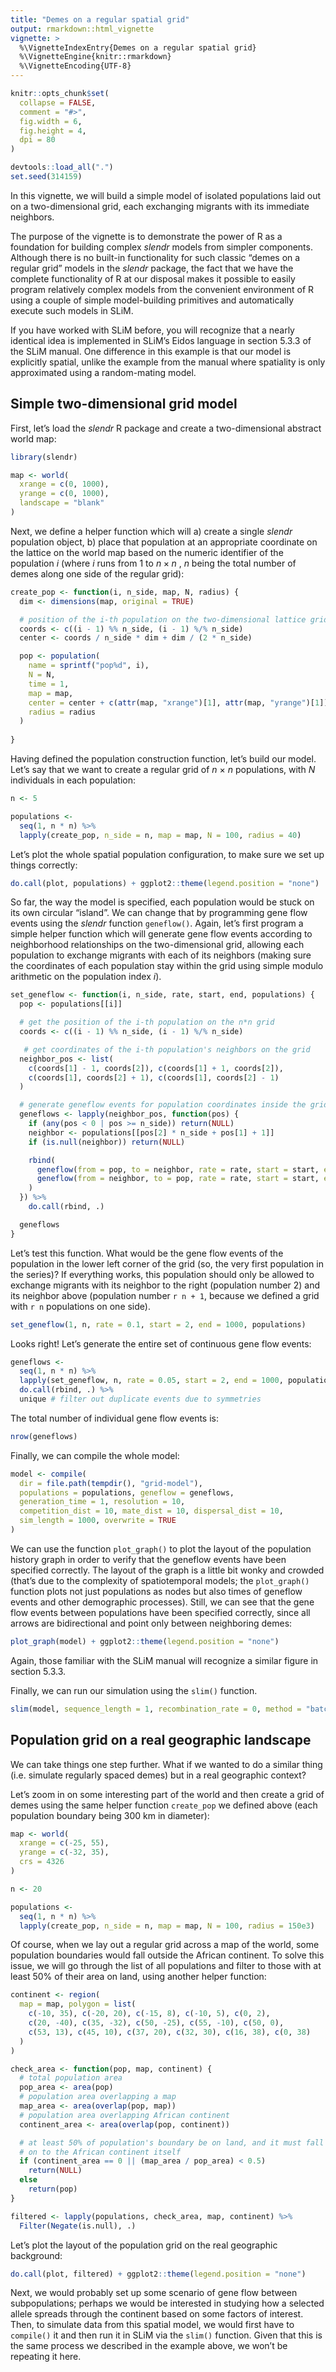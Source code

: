 ```yaml
---
title: "Demes on a regular spatial grid"
output: rmarkdown::html_vignette
vignette: >
  %\VignetteIndexEntry{Demes on a regular spatial grid}
  %\VignetteEngine{knitr::rmarkdown}
  %\VignetteEncoding{UTF-8}
---
```


```r
knitr::opts_chunk$set(
  collapse = FALSE,
  comment = "#>",
  fig.width = 6,
  fig.height = 4,
  dpi = 80
)
```

```r
devtools::load_all(".")
set.seed(314159)
```

In this vignette, we will build a simple model of isolated populations laid out on a two-dimensional grid, each exchanging migrants with its immediate neighbors.

The purpose of the vignette is to demonstrate the power of R as a foundation for building complex *slendr* models from simpler components. Although there is no built-in functionality for such classic "demes on a regular grid" models in the *slendr* package, the fact that we have the complete functionality of R at our disposal makes it possible to easily program relatively complex models from the convenient environment of R using a couple of simple model-building primitives and automatically execute such models in SLiM.

If you have worked with SLiM before, you will recognize that a nearly identical idea is implemented in SLiM's Eidos language in section 5.3.3 of the SLiM manual. One difference in this example is that our model is explicitly spatial, unlike the example from the manual where spatiality is only approximated using a random-mating model.

## Simple two-dimensional grid model

First, let's load the *slendr* R package and create a two-dimensional abstract world map:

```r
library(slendr)
```

```r
map <- world(
  xrange = c(0, 1000),
  yrange = c(0, 1000),
  landscape = "blank"
)
```

Next, we define a helper function which will a) create a single *slendr* population object, b) place that population at an appropriate coordinate on the lattice on the world map based on the numeric identifier of the population *i* (where *i* runs from 1 to $n \times n$ , *n* being the total number of demes along one side of the regular grid):

```r
create_pop <- function(i, n_side, map, N, radius) {
  dim <- dimensions(map, original = TRUE)

  # position of the i-th population on the two-dimensional lattice grid
  coords <- c((i - 1) %% n_side, (i - 1) %/% n_side)
  center <- coords / n_side * dim + dim / (2 * n_side)

  pop <- population(
    name = sprintf("pop%d", i),
    N = N,
    time = 1,
    map = map,
    center = center + c(attr(map, "xrange")[1], attr(map, "yrange")[1]),
    radius = radius
  )
  
}
```

Having defined the population construction function, let's build our model. Let's say that we want to create a regular grid of *n* × *n* populations, with *N* individuals in each population:

```r
n <- 5

populations <-
  seq(1, n * n) %>%
  lapply(create_pop, n_side = n, map = map, N = 100, radius = 40)
```

Let's plot the whole spatial population configuration, to make sure we set up things correctly:

```r
do.call(plot, populations) + ggplot2::theme(legend.position = "none")
```

So far, the way the model is specified, each population would be stuck on its own circular "island". We can change that by programming gene flow events using the *slendr* function `geneflow()`. Again, let's first program a simple helper function which will generate gene flow events according to neighborhood relationships on the two-dimensional grid, allowing each population to exchange migrants with each of its neighbors (making sure the coordinates of each population stay within the grid using simple modulo arithmetic on the population index *i*).

```r
set_geneflow <- function(i, n_side, rate, start, end, populations) {
  pop <- populations[[i]]

  # get the position of the i-th population on the n*n grid
  coords <- c((i - 1) %% n_side, (i - 1) %/% n_side)

   # get coordinates of the i-th population's neighbors on the grid
  neighbor_pos <- list(
    c(coords[1] - 1, coords[2]), c(coords[1] + 1, coords[2]),
    c(coords[1], coords[2] + 1), c(coords[1], coords[2] - 1)
  )

  # generate geneflow events for population coordinates inside the grid
  geneflows <- lapply(neighbor_pos, function(pos) {
    if (any(pos < 0 | pos >= n_side)) return(NULL)
    neighbor <- populations[[pos[2] * n_side + pos[1] + 1]]
    if (is.null(neighbor)) return(NULL)

    rbind(
      geneflow(from = pop, to = neighbor, rate = rate, start = start, end = end, overlap = FALSE),
      geneflow(from = neighbor, to = pop, rate = rate, start = start, end = end, overlap = FALSE)
    )
  }) %>%
    do.call(rbind, .)

  geneflows
}
```

Let's test this function. What would be the gene flow events of the population in the lower left corner of the grid (so, the very first population in the series)? If everything works, this population should only be allowed to exchange migrants with its neighbor to the right (population number 2) and its neighbor above (population number `r n + 1`, because we defined a grid with `r n` populations on one side).

```r
set_geneflow(1, n, rate = 0.1, start = 2, end = 1000, populations)
```

Looks right! Let's generate the entire set of continuous gene flow events:

```r
geneflows <-
  seq(1, n * n) %>%
  lapply(set_geneflow, n, rate = 0.05, start = 2, end = 1000, populations) %>%
  do.call(rbind, .) %>%
  unique # filter out duplicate events due to symmetries
```

The total number of individual gene flow events is:

```r
nrow(geneflows)
```

Finally, we can compile the whole model:

```r
model <- compile(
  dir = file.path(tempdir(), "grid-model"), 
  populations = populations, geneflow = geneflows,
  generation_time = 1, resolution = 10,
  competition_dist = 10, mate_dist = 10, dispersal_dist = 10,
  sim_length = 1000, overwrite = TRUE
)
```

We can use the function `plot_graph()` to plot the layout of the population history graph in order to verify that the geneflow events have been specified correctly. The layout of the graph is a little bit wonky and crowded (that's due to the complexity of spatiotemporal models; the `plot_graph()` function plots not just populations as nodes but also times of geneflow events and other demographic processes). Still, we can see that the gene flow events between populations have been specified correctly, since all arrows are bidirectional and point only between neighboring demes:

```r
plot_graph(model) + ggplot2::theme(legend.position = "none")
```

Again, those familiar with the SLiM manual will recognize a similar figure in section 5.3.3.

Finally, we can run our simulation using the `slim()` function.

```r
slim(model, sequence_length = 1, recombination_rate = 0, method = "batch")
```

## Population grid on a real geographic landscape

We can take things one step further. What if we wanted to do a similar thing (i.e. simulate regularly spaced demes) but in a real geographic context?

Let's zoom in on some interesting part of the world and then create a grid of demes using the same helper function `create_pop` we defined above (each population boundary being 300 km in diameter):

```r
map <- world(
  xrange = c(-25, 55),
  yrange = c(-32, 35),
  crs = 4326
)

n <- 20

populations <-
  seq(1, n * n) %>%
  lapply(create_pop, n_side = n, map = map, N = 100, radius = 150e3)
```

Of course, when we lay out a regular grid across a map of the world, some population boundaries would fall outside the African continent. To solve this issue, we will go through the list of all populations and filter to those with at least 50% of their area on land, using another helper function:

```r
continent <- region(
  map = map, polygon = list(
    c(-10, 35), c(-20, 20), c(-15, 8), c(-10, 5), c(0, 2),
    c(20, -40), c(35, -32), c(50, -25), c(55, -10), c(50, 0),
    c(53, 13), c(45, 10), c(37, 20), c(32, 30), c(16, 38), c(0, 38)
  )
)

check_area <- function(pop, map, continent) {
  # total population area
  pop_area <- area(pop)
  # population area overlapping a map
  map_area <- area(overlap(pop, map))
  # population area overlapping African continent
  continent_area <- area(overlap(pop, continent))

  # at least 50% of population's boundary be on land, and it must fall
  # on to the African continent itself
  if (continent_area == 0 || (map_area / pop_area) < 0.5)
    return(NULL)
  else
    return(pop)
}

filtered <- lapply(populations, check_area, map, continent) %>% 
  Filter(Negate(is.null), .)
```

Let's plot the layout of the population grid on the real geographic background:

```r
do.call(plot, filtered) + ggplot2::theme(legend.position = "none")
```

Next, we would probably set up some scenario of gene flow between subpopulations; perhaps we would be interested in studying how a selected allele spreads through the continent based on some factors of interest. Then, to simulate data from this spatial model, we would first have to `compile()` it and then run it in SLiM via the `slim()` function. Given that this is the same process we described in the example above, we won't be repeating it here.
